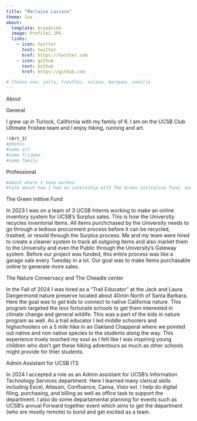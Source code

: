 ```yaml
---
title: "Marlaina Lascano"
theme: lux
about:
  template: broadside
  image: Profile1.JPG
  links:
    - icon: twitter
      text: twitter
      href: https://twitter.com
    - icon: github
      text: Github
      href: https://github.com

# Choose one: jolla, trestles, solana, marquee, vanilla
---
```


About

General

I grew up in Turlock, California with my family of 6. I am on the UCSB Club Ultimate Frisbee team and I enjoy hiking, running and art.

```r
!(Art_3)
#photos 
#some art
#some frisbee
#some family 

```

Professional

```r
#about where I have worked. 
#talk about how I had an internship with The Green intitative fund, and talk about hte Nature Conservacy and also my admin assistant role at ITS
```

The Green Intitive Fund

In 2023 I was on a team of 3 UCSB Interns working to make an online inventory system for UCSB's Surplus sales. This is how the University recycles inventorial items. All items purchchased by the University needs to go through a tedious procurment process before it can be recycled, trashed, or resold through the Surplus process. Me and my team were hired to create a cleaner system to track all outgoing items and also market them to the University and even the Public through the University's Gateway system. Before our project was funded, this entire process was like a garage sale every Tuesday in a lot. Our goal was to make Items purchasable online to generate more sales.

The Nature Conservacy and The Cheadle center

In the Fall of 2024 I was hired as a "Trail Educator" at the Jack and Laura Dangermond nature preserve located about 40min North of Santa Barbara. Here the goal was to get kids to connect to native California nature. This program targeted the less fortunate schools to get them interested in climate change and general wildife. This was a part of the kids in nature program as well. As a trail educator I led middle schoolers and highschoolers on a 5 mile hike in an Oakland Chapperal where we pointed out native and non native species to the students along the way. This experience truely touched my soul as I felt like I was inspiring young children who don't get these hiking adventours as much as other schools might provide for thier students.

Admin Assistant for UCSB ITS

In 2024 I accepted a role as an Admin assistant for UCSB's Information Technology Services department. Here I learned many clerical skills including Excel, Atlassin, Confluence, Canva, Visio ext. I help do digital filing, purchasing, and billing as well as office task to support the department. I also do some departamental planning for events such as UCSB's annual Forward together event which aims to get the department (who are mostly remote) to bond and get excited as a team.
